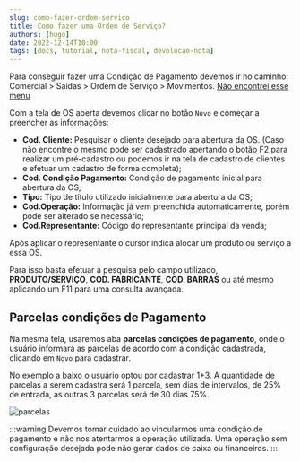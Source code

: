 ```yaml
---
slug: como-fazer-ordem-servico
title: Como fazer uma Ordem de Serviço?
authors: [hugo]
date: 2022-12-14T10:00
tags: [docs, tutorial, nota-fiscal, devolucao-nota]
---
```


Para conseguir fazer uma Condição de Pagamento devemos ir no caminho: <br/><highlight bgColor="#54638c">Comercial > Saídas > Ordem de Serviço > Movimentos</highlight>. [Não encontrei esse menu](/docs/intro/comecando#não-encontrei-o-menu-desejado)

Com a tela de OS aberta devemos clicar no botão `Novo` e começar a preencher as informações:

- **Cod. Cliente:** Pesquisar o cliente desejado para abertura da OS. (Caso não encontre o mesmo pode ser cadastrado apertando o botão F2 para realizar um pré-cadastro ou podemos ir na tela de cadastro de clientes e efetuar um cadastro de forma completa);
- **Cod. Condição Pagamento:** Condição de pagamento inicial para abertura da OS;
- **Tipo:** Tipo de título utilizado inicialmente para abertura da OS;
- **Cod.Operação:** Informação já vem preenchida automaticamente, porém pode ser alterado se necessário;
- **Cod.Representante:** Código do representante principal da venda;

Após aplicar o representante o cursor indica alocar um produto ou serviço a essa OS.

Para isso basta efetuar a pesquisa pelo campo utilizado, **PRODUTO/SERVIÇO**, **COD. FABRICANTE**, **COD. BARRAS** ou até mesmo aplicando um F11 para uma consulta avançada.

## Parcelas condições de Pagamento

Na mesma tela, usaremos aba **parcelas condições de pagamento**, onde o usuário informará as parcelas de acordo com a condição cadastrada, clicando em `Novo` para cadastrar.

No exemplo a baixo o usuário optou por cadastrar 1+3. A quantidade de parcelas a serem cadastra será 1 parcela, sem dias de intervalos, de 25% de entrada, as outras 3 parcelas será de 30 dias 75%.

![parcelas](./img/parcelas.png)

:::warning
Devemos tomar cuidado ao vincularmos uma condição de pagamento e não nos atentarmos a operação utilizada. Uma operação sem configuração desejada pode não gerar dados de caixa ou financeiros.
:::
